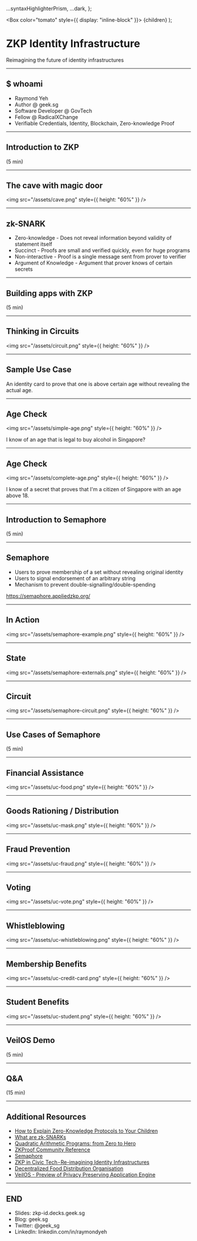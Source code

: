 
  ...syntaxHighlighterPrism,
  ...dark,
};

  <Box color="tomato" style={{ display: "inline-block" }}>
    {children}
  </Box>
);

# ZKP Identity Infrastructure

Reimagining the future of identity infrastructures

---

## \$ whoami

<Steps>

- Raymond Yeh
- Author @ geek.sg
- Software Developer @ GovTech
- Fellow @ RadicalXChange
- Verifiable Credentials, Identity, Blockchain, Zero-knowledge Proof

</Steps>

---

## Introduction to ZKP

(5 min)

---

## The cave with magic door

<img src="/assets/cave.png" style={{ height: "60%" }} />

---

## zk-SNARK

<Steps>

- <Highlighted>Zero-knowledge</Highlighted> - Does not reveal information beyond validity of statement itself
- <Highlighted>Succinct</Highlighted> - Proofs are small and verified quickly, even for huge programs
- <Highlighted>Non-interactive</Highlighted> - Proof is a single message sent from prover to verifier
- <Highlighted>Argument of Knowledge</Highlighted> - Argument that prover knows of certain secrets 

</Steps>

---

## Building apps with ZKP

(5 min)

---

## Thinking in Circuits

<img src="/assets/circuit.png" style={{ height: "60%" }} />

---

## Sample Use Case

An identity card to prove that one is above certain age without revealing the actual age.

---

## Age Check

<img src="/assets/simple-age.png" style={{ height: "60%" }} />

I know of an age that is legal to buy alcohol in Singapore?

--- 

## Age Check

<img src="/assets/complete-age.png" style={{ height: "60%" }} />

I know of a secret that proves that I'm a citizen of Singapore with an age above 18.

---

## Introduction to Semaphore

(5 min)

---

## Semaphore

<Steps>

- Users to prove membership of a set without revealing original identity
- Users to signal endorsement of an arbitrary string
- Mechanism to prevent double-signalling/double-spending

</Steps>

https://semaphore.appliedzkp.org/

---

## In Action

<img src="/assets/semaphore-example.png" style={{ height: "60%" }} />

---

## State

<img src="/assets/semaphore-externals.png" style={{ height: "60%" }} />

---

## Circuit

<img src="/assets/semaphore-circuit.png" style={{ height: "60%" }} />

---

## Use Cases of Semaphore

(5 min)

---

## Financial Assistance

<img src="/assets/uc-food.png" style={{ height: "60%" }} />

---

## Goods Rationing / Distribution

<img src="/assets/uc-mask.png" style={{ height: "60%" }} />

---

## Fraud Prevention

<img src="/assets/uc-fraud.png" style={{ height: "60%" }} />

---

## Voting

<img src="/assets/uc-vote.png" style={{ height: "60%" }} />

---

## Whistleblowing

<img src="/assets/uc-whistleblowing.png" style={{ height: "60%" }} />

---

## Membership Benefits

<img src="/assets/uc-credit-card.png" style={{ height: "60%" }} />

---

## Student Benefits

<img src="/assets/uc-student.png" style={{ height: "60%" }} />

---

## VeilOS Demo

(5 min)

---

## Q&A

(15 min)

---

## Additional Resources

- [How to Explain Zero-Knowledge Protocols to Your Children](https://link.springer.com/content/pdf/10.1007%2F0-387-34805-0_60.pdf)
- [What are zk-SNARKs](https://z.cash/technology/zksnarks/)
- [Quadratic Arithmetic Programs: from Zero to Hero](https://medium.com/@VitalikButerin/quadratic-arithmetic-programs-from-zero-to-hero-f6d558cea649)
- [ZKProof Community Reference](https://docs.zkproof.org/reference.pdf)
- [Semaphore](https://semaphore.appliedzkp.org/)
- [ZKP in Civic Tech - Re-imagining Identity Infrastructures](https://geek.sg/blog/zkp-in-civic-tech%E2%80%8A-%E2%80%8Are-imagining-identity-infrastructures)
- [Decentralized Food Distribution Organisation](https://geek.sg/blog/decentralized-food-distribution-organisation)
- [VeilOS - Preview of Privacy Preserving Application Engine](https://geek.sg/blog/veilos-preview-of-privacy-preserving-application-engine)

---

## END

- Slides: zkp-id.decks.geek.sg
- Blog: geek.sg
- Twitter: @geek_sg
- LinkedIn: linkedin.com/in/raymondyeh
